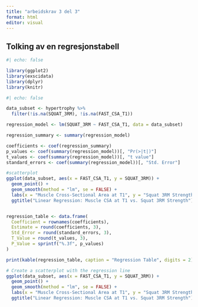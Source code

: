 ```yaml
---
title: "arbeidskrav 3 del 3"
format: html
editor: visual
---
```


## **Tolking av en regresjonstabell**

```r
#| echo: false

library(ggplot2)
library(exscidata)
library(dplyr)
library(knitr)

```

```r
#| echo: false

data_subset <- hypertrophy %>% 
  filter(!is.na(SQUAT_3RM), !is.na(FAST_CSA_T1))

regression_model <- lm(SQUAT_3RM ~ FAST_CSA_T1, data = data_subset)

regression_summary <- summary(regression_model)

coefficients <- coef(regression_summary)
p_values <- coef(summary(regression_model))[, "Pr(>|t|)"]
t_values <- coef(summary(regression_model))[, "t value"]
standard_errors <- coef(summary(regression_model))[, "Std. Error"]

#scatterplot
ggplot(data_subset, aes(x = FAST_CSA_T1, y = SQUAT_3RM)) +
  geom_point() +
  geom_smooth(method = "lm", se = FALSE) +
  labs(x = "Muscle Cross-Sectional Area at T1", y = "Squat 3RM Strength") +
  ggtitle("Linear Regression: Muscle CSA at T1 vs. Squat 3RM Strength")


regression_table <- data.frame(
  Coefficient = rownames(coefficients),
  Estimate = round(coefficients, 3),
  Std_Error = round(standard_errors, 3),
  T_Value = round(t_values, 3),
  P_Value = sprintf("%.3f", p_values) 
)

print(kable(regression_table, caption = "Regression Table", digits = 2))

# Create a scatterplot with the regression line
ggplot(data_subset, aes(x = FAST_CSA_T1, y = SQUAT_3RM)) +
  geom_point() +
  geom_smooth(method = "lm", se = FALSE) +
  labs(x = "Muscle Cross-Sectional Area at T1", y = "Squat 3RM Strength") +
  ggtitle("Linear Regression: Muscle CSA at T1 vs. Squat 3RM Strength")


```

```r



```
